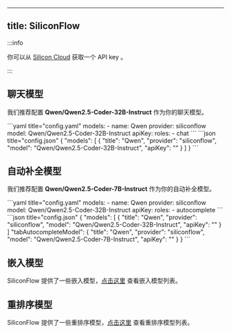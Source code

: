 
---
title: SiliconFlow
---

:::info

你可以从 [Silicon Cloud](https://cloud.siliconflow.cn/account/ak) 获取一个 API key 。

:::

## 聊天模型

我们推荐配置 **Qwen/Qwen2.5-Coder-32B-Instruct** 作为你的聊天模型。

<Tabs groupId="config-example">
    <TabItem value="yaml" label="YAML">
    ```yaml title="config.yaml"
    models:
      - name: Qwen
        provider: siliconflow
        model: Qwen/Qwen2.5-Coder-32B-Instruct
        apiKey: <YOUR_SILICONFLOW_API_KEY>
        roles:
          - chat
    ```
    </TabItem>
    <TabItem value="json" label="JSON">
    ```json title="config.json"
    {
      "models": [
        {
          "title": "Qwen",
          "provider": "siliconflow",
          "model": "Qwen/Qwen2.5-Coder-32B-Instruct",
          "apiKey": "<YOUR_SILICONFLOW_API_KEY>"
        }
      ]
    }
    ```
    </TabItem>
</Tabs>

## 自动补全模型

我们推荐配置 **Qwen/Qwen2.5-Coder-7B-Instruct** 作为你的自动补全模型。

<Tabs groupId="config-example">
    <TabItem value="yaml" label="YAML">
    ```yaml title="config.yaml"
    models:
      - name: Qwen
        provider: siliconflow
        model: Qwen/Qwen2.5-Coder-32B-Instruct
        apiKey: <YOUR_SILICONFLOW_API_KEY>
        roles: 
          - autocomplete
    ```
    </TabItem>
    <TabItem value="json" label="JSON">
    ```json title="config.json"
    {
      "models": [
        {
          "title": "Qwen",
          "provider": "siliconflow",
          "model": "Qwen/Qwen2.5-Coder-32B-Instruct",
          "apiKey": "<YOUR_SILICONFLOW_API_KEY>"
        }
      ]
      "tabAutocompleteModel": {
        "title": "Qwen",
        "provider": "siliconflow",
        "model": "Qwen/Qwen2.5-Coder-7B-Instruct",
        "apiKey": "<YOUR_SILICONFLOW_API_KEY>"
      }
    }
    ```
    </TabItem>
</Tabs>

## 嵌入模型

SiliconFlow 提供了一些嵌入模型，[点击这里](https://siliconflow.cn/models) 查看嵌入模型列表。

## 重排序模型

SiliconFlow 提供了一些重排序模型，[点击这里](https://siliconflow.cn/models) 查看重排序模型列表。
